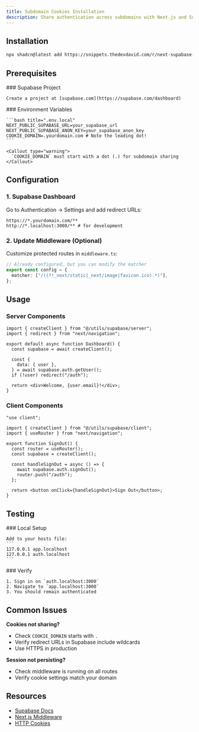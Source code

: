 ```yaml
---
title: Subdomain Cookies Installation
description: Share authentication across subdomains with Next.js and Supabase
---
```



## Installation

```bash
npx shadcn@latest add https://snippets.thedevdavid.com/r/next-supabase-subdomain-cookies.json
```

## Prerequisites

<Steps>
  <Step>
    ### Supabase Project

    Create a project at [supabase.com](https://supabase.com/dashboard)

  </Step>

  <Step>
    ### Environment Variables

    ```bash title=".env.local"
    NEXT_PUBLIC_SUPABASE_URL=your_supabase_url
    NEXT_PUBLIC_SUPABASE_ANON_KEY=your_supabase_anon_key
    COOKIE_DOMAIN=.yourdomain.com # Note the leading dot!
    ```

    <Callout type="warning">
      `COOKIE_DOMAIN` must start with a dot (.) for subdomain sharing
    </Callout>

  </Step>
</Steps>

## Configuration

### 1. Supabase Dashboard

Go to Authentication → Settings and add redirect URLs:

```
https://*.yourdomain.com/**
http://*.localhost:3000/** # for development
```

### 2. Update Middleware (Optional)

Customize protected routes in `middleware.ts`:

```ts title="middleware.ts"
// Already configured, but you can modify the matcher
export const config = {
  matcher: ["/((?!_next/static|_next/image|favicon.ico).*)"],
};
```

## Usage

### Server Components

```tsx title="app/dashboard/page.tsx"
import { createClient } from "@/utils/supabase/server";
import { redirect } from "next/navigation";

export default async function Dashboard() {
  const supabase = await createClient();

  const {
    data: { user },
  } = await supabase.auth.getUser();
  if (!user) redirect("/auth");

  return <div>Welcome, {user.email}!</div>;
}
```

### Client Components

```tsx title="components/sign-out.tsx"
"use client";

import { createClient } from "@/utils/supabase/client";
import { useRouter } from "next/navigation";

export function SignOut() {
  const router = useRouter();
  const supabase = createClient();

  const handleSignOut = async () => {
    await supabase.auth.signOut();
    router.push("/auth");
  };

  return <button onClick={handleSignOut}>Sign Out</button>;
}
```

## Testing

<Steps>
  <Step>
    ### Local Setup

    Add to your hosts file:
    ```
    127.0.0.1 app.localhost
    127.0.0.1 auth.localhost
    ```

  </Step>

  <Step>
    ### Verify

    1. Sign in on `auth.localhost:3000`
    2. Navigate to `app.localhost:3000`
    3. You should remain authenticated

  </Step>
</Steps>

## Common Issues

**Cookies not sharing?**

- Check `COOKIE_DOMAIN` starts with `.`
- Verify redirect URLs in Supabase include wildcards
- Use HTTPS in production

**Session not persisting?**

- Check middleware is running on all routes
- Verify cookie settings match your domain

## Resources

- [Supabase Docs](https://supabase.com/docs)
- [Next.js Middleware](https://nextjs.org/docs/app/building-your-application/routing/middleware)
- [HTTP Cookies](https://developer.mozilla.org/en-US/docs/Web/HTTP/Cookies)
